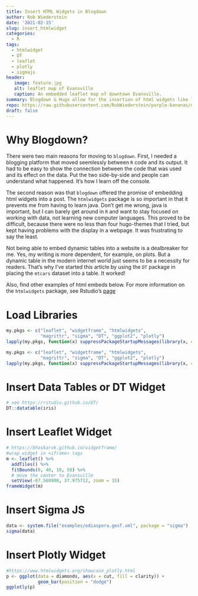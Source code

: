 ```yaml
---
title: Insert HTML Widgets in Blogdown
author: Rob Wiederstein
date: '2021-02-15'
slug: insert_htmlwidget
categories:
  - R
tags:
  - htmlwidget
  - DT
  - leaflet
  - plotly
  - sigmajs
header:
   image: feature.jpg
   alt: leaflet map of Evansville
   caption: An embedded leaflet map of downtown Evansville.
summary: Blogdown & Hugo allow for the insertion of html widgets like leaflet. This is a huge time saver because one doesn't need to learn java and can instead stay within the `R` environment.
repo: https://raw.githubusercontent.com/RobWiederstein/purple-bananas/main/content/post/2021-02-15-insert-htmlwidget/index.Rmd
draft: false
---
```


# Why Blogdown?

There were two main reasons for moving to `blogdown`.  First, I needed a blogging platform that moved seemlessly between `R` code and its output.  It had to be easy to show the connection between the code that was used and its effect on the data. Put the two side-by-side and  people can understand what happened.  It's how I learn off the console.

The second reason was that `blogdown` offered the promise of embedding html widgets into a post.  The `htmlwidgets` package is so important in that it prevents me from having to learn java.  Don't get me wrong, java is important, but I can barely get around in `R` and want to stay focused on working with data, not learning new computer languages. This proved to be difficult, because there were no less than four hugo-themes that I tried, but kept having problems with the display in a webpage.  It was frustrating to say the least.

Not being able to embed dynamic tables into a website is a dealbreaker for me. Yes, my writing is more dependent, for example, on plots.  But a dynamic table in the modern internet world just seems to be a necessity for readers.  That's why I've started this article by using the `DT` package in placing the `mtcars` dataset into a table.  It worked!

Also, find other examples of html embeds below. For more information on the `htmlwidgets` package, see Rstudio's [page](http://www.htmlwidgets.org)


# Load Libraries

```r
my.pkgs <- c("leaflet", "widgetframe", "htmlwidgets",
             "magrittr", "sigma", "DT", "ggplot2", "plotly")
lapply(my.pkgs, function(x) suppressPackageStartupMessages(library(x, character.only = T)))
```

```r
my.pkgs <- c("leaflet", "widgetframe", "htmlwidgets",
             "magrittr", "sigma", "DT", "ggplot2", "plotly")
lapply(my.pkgs, function(x) suppressPackageStartupMessages(library(x, character.only = T)))
```

# Insert Data Tables or DT Widget

```r
# see https://rstudio.github.io/DT/
DT::datatable(iris)
```

# Insert Leaflet Widget

```r
# https://bhaskarvk.github.io/widgetframe/
#wrap widget in <iframe> tags
m <- leaflet() %>%
  addTiles() %>%
  fitBounds(0, 40, 10, 50) %>%
  # move the center to Evansville
  setView(-87.569908, 37.975712, zoom = 15)
frameWidget(m)
```

# Insert Sigma JS

```r
data <- system.file("examples/ediaspora.gexf.xml", package = "sigma")
sigma(data)
```

# Insert Plotly Widget


```r
#https://www.htmlwidgets.org/showcase_plotly.html
p <- ggplot(data = diamonds, aes(x = cut, fill = clarity)) +
            geom_bar(position = "dodge")
ggplotly(p)
```
